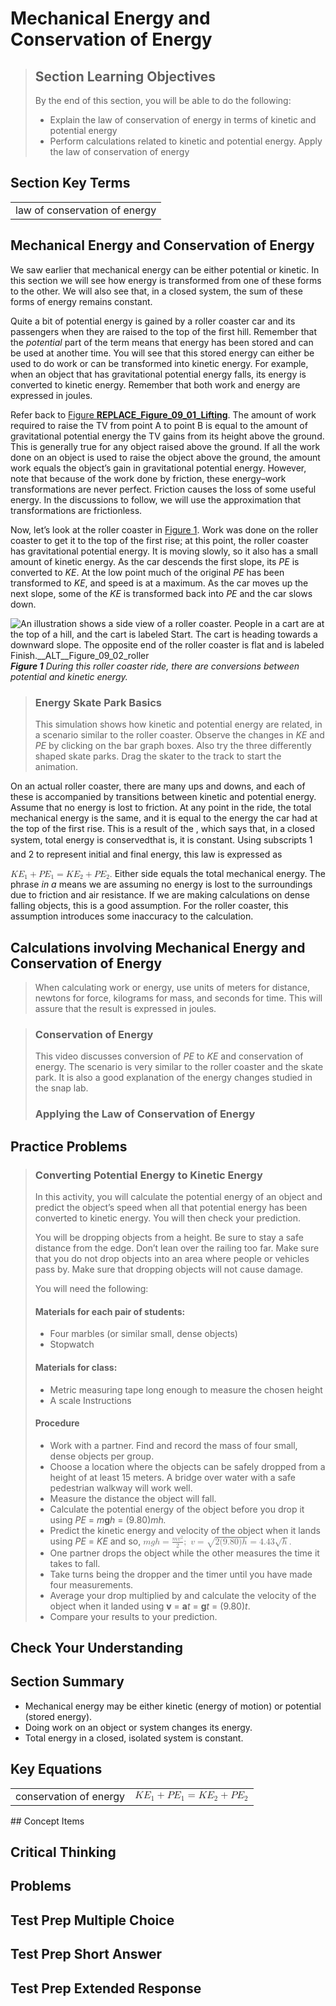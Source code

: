 # Mechanical Energy and Conservation of Energy
> 
> ## Section Learning Objectives
> By the end of this section, you will be able to do the following:
> 
> * Explain the law of conservation of energy in terms of kinetic and potential energy
> * Perform calculations related to kinetic and potential energy. Apply the law of conservation of energy

## Section Key Terms
<table><tr><td>law of conservation of energy</td></tr></table>

## Mechanical Energy and Conservation of Energy
We saw earlier that mechanical energy can be either potential or kinetic. In this section we will see how energy is transformed from one of these forms to the other. We will also see that, in a closed system, the sum of these forms of energy remains constant.

Quite a bit of potential energy is gained by a roller coaster car and its passengers when they are raised to the top of the first hill. Remember that the *potential* part of the term means that energy has been stored and can be used at another time. You will see that this stored energy can either be used to do work or can be transformed into kinetic energy. For example, when an object that has gravitational potential energy falls, its energy is converted to kinetic energy. Remember that both work and energy are expressed in joules.

Refer back to [Figure __REPLACE_Figure_09_01_Lifting__](#Figure_09_01_Lifting). The amount of work required to raise the TV from point A to point B is equal to the amount of gravitational potential energy the TV gains from its height above the ground. This is generally true for any object raised above the ground. If all the work done on an object is used to raise the object above the ground, the amount work equals the object’s gain in gravitational potential energy. However, note that because of the work done by friction, these energy–work transformations are never perfect. Friction causes the loss of some useful energy. In the discussions to follow, we will use the approximation that transformations are frictionless.

Now, let’s look at the roller coaster in [Figure 1](#Figure_09_02_roller). Work was done on the roller coaster to get it to the top of the first rise; at this point, the roller coaster has gravitational potential energy. It is moving slowly, so it also has a small amount of kinetic energy. As the car descends the first slope, its *PE* is converted to *KE*. At the low point much of the original *PE* has been transformed to *KE*, and speed is at a maximum. As the car moves up the next slope, some of the *KE* is transformed back into *PE* and the car slows down.

![An illustration shows a side view of a roller coaster. People in a cart are at the top of a hill, and the cart is labeled Start. The cart is heading towards a downward slope. The opposite end of the roller coaster is flat and is labeled Finish.__ALT__Figure_09_02_roller](__MEDIA_URL__CNX_HSPhysics_09_02_coaster.jpg)
***Figure 1** During this roller coaster ride, there are conversions between potential and kinetic energy.*


> ### Energy Skate Park Basics
> This simulation shows how kinetic and potential energy are related, in a scenario similar to the roller coaster. Observe the changes in *KE* and *PE* by clicking on the bar graph boxes. Also try the three differently shaped skate parks. Drag the skater to the track to start the animation.
> 
> 
> 
On an actual roller coaster, there are many ups and downs, and each of these is accompanied by transitions between kinetic and potential energy. Assume that no energy is lost to friction. At any point in the ride, the total mechanical energy is the same, and it is equal to the energy the car had at the top of the first rise. This is a result of the , which says that, in a closed system, total energy is conservedthat is, it is constant. Using subscripts 1 and 2 to represent initial and final energy, this law is expressed as

<equation id="fs-id1167066020906" class="unnumbered"><label /> <math> <mrow>  <mi>K</mi><msub>   <mi>E</mi>   <mn>1</mn>  </msub>  <mo>+</mo><mi>P</mi><msub>   <mi>E</mi>   <mn>1</mn>  </msub>  <mo>=</mo><mi>K</mi><msub>   <mi>E</mi>   <mn>2</mn>  </msub>  <mo>+</mo><mi>P</mi><msub>   <mi>E</mi>   <mn>2</mn>  </msub><mtext>.</mtext>  </mrow></math></equation>
Either side equals the total mechanical energy. The phrase *in a* means we are assuming no energy is lost to the surroundings due to friction and air resistance. If we are making calculations on dense falling objects, this is a good assumption. For the roller coaster, this assumption introduces some inaccuracy to the calculation.

## Calculations involving Mechanical Energy and Conservation of Energy
> When calculating work or energy, use units of meters for distance, newtons for force, kilograms for mass, and seconds for time. This will assure that the result is expressed in joules.

> ### Conservation of Energy
> This video discusses conversion of *PE* to *KE* and conservation of energy. The scenario is very similar to the roller coaster and the skate park. It is also a good explanation of the energy changes studied in the snap lab.
> 
> 
> 
> ### Applying the Law of Conservation of Energy
## Practice Problems


> ### Converting Potential Energy to Kinetic Energy
> In this activity, you will calculate the potential energy of an object and predict the object’s speed when all that potential energy has been converted to kinetic energy. You will then check your prediction.
> 
> You will be dropping objects from a height. Be sure to stay a safe distance from the edge. Don’t lean over the railing too far. Make sure that you do not drop objects into an area where people or vehicles pass by. Make sure that dropping objects will not cause damage.
> 
> You will need the following:
> 
> #### Materials for each pair of students:
> * Four marbles (or similar small, dense objects)
> * Stopwatch
> #### Materials for class:
> * Metric measuring tape long enough to measure the chosen height
> * A scale
> Instructions
> 
> #### Procedure
> * Work with a partner. Find and record the mass of four small, dense objects per group.
> * Choose a location where the objects can be safely dropped from a height of at least 15 meters. A bridge over water with a safe pedestrian walkway will work well.
> * Measure the distance the object will fall.
> * Calculate the potential energy of the object before you drop it using *PE* = *m***g***h* = (9.80)*mh.*
> * Predict the kinetic energy and velocity of the object when it lands using *PE* = *KE* and so,  <math>          <mrow>            <mi>m</mi><mstyle mathvariant="bold" mathsize="normal"><mi>g</mi></mstyle><mi>h</mi><mo>=</mo><mfrac>              <mrow>                <mi>m</mi><msup>                  <mstyle mathvariant="bold" mathsize="normal"><mi>v</mi></mstyle>                  <mn>2</mn>                </msup>              </mrow>              <mn>2</mn>            </mfrac>            <mo>;</mo><mtext> </mtext><mstyle mathvariant="bold" mathsize="normal"><mi>v</mi></mstyle><mo>=</mo><msqrt>              <mrow>                <mn>2</mn><mo stretchy="false">(</mo><mn>9.80</mn><mo stretchy="false">)</mo><mi>h</mi>              </mrow>            </msqrt>            <mo>=</mo><mn>4.43</mn><msqrt>              <mi>h</mi>            </msqrt>            <mtext>.</mtext>          </mrow>        </math>
> * One partner drops the object while the other measures the time it takes to fall.
> * Take turns being the dropper and the timer until you have made four measurements.
> * Average your drop multiplied by and calculate the velocity of the object when it landed using **v** = **a***t* = **g***t* = (9.80)*t*.
> * Compare your results to your prediction.
> 
## Check Your Understanding




## Section Summary
* Mechanical energy may be either kinetic (energy of motion) or potential (stored energy).
* Doing work on an object or system changes its energy.
* Total energy in a closed, isolated system is constant.
## Key Equations
<table><tr><td>conservation of energy</td>            <td><math>              <mrow>                <mi>K</mi><msub>                  <mi>E</mi>                  <mn>1</mn>                </msub>                <mo>+</mo><mi>P</mi><msub>                  <mi>E</mi>                  <mn>1</mn>                </msub>                <mo>=</mo><mi>K</mi><msub>                  <mi>E</mi>                  <mn>2</mn>                </msub>                <mo>+</mo><mi>P</mi><msub>                  <mi>E</mi>                  <mn>2</mn>                </msub>              </mrow>            </math></td></tr></table>
## Concept Items



## Critical Thinking

## Problems



## Test Prep Multiple Choice




## Test Prep Short Answer




## Test Prep Extended Response

